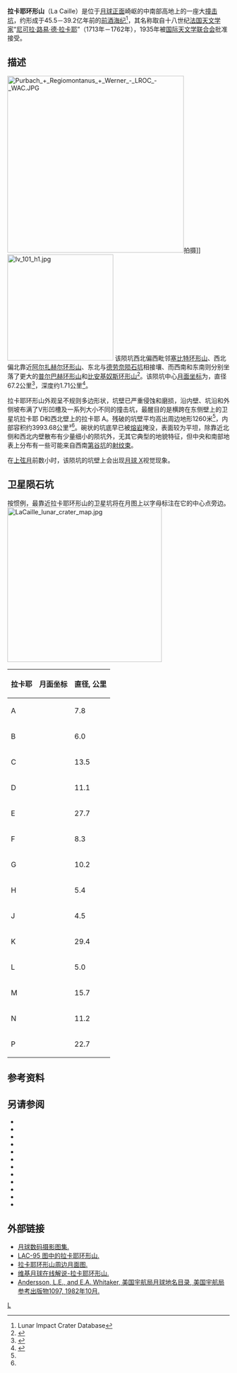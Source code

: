 {{lunar crater data|
 image=La Caille crater 4108 h1.jpg|
 caption=月球轨道器4号拍摄的图像|
 latitude=23.68|
 N_or_S=S|
 longitude=1.08|
 E_or_W=E|
 diameter=67.2公里|
 depth=1.71公里|
 colong=358|
 eponym=[[尼可拉·路易·拉卡伊|尼可拉·路·德·拉卡耶]]}}
'''拉卡耶环形山'''（La Caille）是位于[[月球正面|月球正面]]崎岖的中南部高地上的一座大[[撞击坑|撞击坑]]，约形成于45.5－39.2亿年前的[[前酒海纪|前酒海纪]]<ref name=LICD>Lunar Impact Crater Database</ref>，其名称取自十八世纪[[法国|法国]][[天文学家|天文学家]]“[[尼可拉·路易·拉卡伊|尼可拉·路易·德·拉卡耶]]”（1713年－1762年），1935年被[[国际天文学联合会|国际天文学联合会]]批准接受。

==描述==
[[Image:Purbach_+_Regiomontanus_+_Werner_-_LROC_-_WAC.JPG|400px]]拍摄]]
[[Image:Iv_101_h1.jpg|240px]]
该陨坑西北偏西毗邻[[塞比特环形山|塞比特环形山]]、西北偏北靠近[[阿尔扎赫尔环形山|阿尔扎赫尔环形山]]、东北与[[德劳奈陨石坑|德劳奈陨石坑]]相接壤、而西南和东南则分别坐落了更大的[[普尔巴赫环形山|普尔巴赫环形山]]和[[比安基奴斯环形山|比安基奴斯环形山]]<ref>{{Cite web |url=http://planetarynames.wr.usgs.gov/images/Lunar/lac_95_lo.pdf |title=Crater La Caille on LAC-95 map. |accessdate=2016-09-19 |archive-date=2013-02-20 |archive-url=https://web.archive.org/web/20130220212001/http://planetarynames.wr.usgs.gov/images/Lunar/lac_95_lo.pdf |dead-url=no }}</ref>。该陨坑中心[[月面坐标|月面坐标]]为{{Coord|23.68|S|1.08|E|globe:Moon|nogoogle=1|noosm=1}}，直径67.2公里<ref name="IAU">{{Cite web |url=http://planetarynames.wr.usgs.gov/Feature/3185 |title=Directory of the International Astronomical Union |access-date=2016-09-19 |archive-date=2019-08-12 |archive-url=https://web.archive.org/web/20190812233907/https://planetarynames.wr.usgs.gov/Feature/3185 |dead-url=no }}</ref>，深度约1.71公里<ref>{{Cite web |url=http://fisherka.csolutionshosting.net/astronote/plan/craterdepth/html/CraterDepthFeatureNameWestfall.html |title=John E. Westfall's Atlas of the Lunar Terminator, Cambridge Univ. Press (2000) |accessdate=2016-09-19 |archive-date=2014-12-18 |archive-url=https://archive.today/20141218234310/http://fisherka.csolutionshosting.net/astronote/plan/craterdepth/html/CraterDepthFeatureNameWestfall.html |dead-url=yes }}</ref>。

拉卡耶环形山外观呈不规则多边形状，坑壁已严重侵蚀和磨损，沿内壁、坑沿和外侧坡布满了V形凹槽及一系列大小不同的撞击坑，最醒目的是横跨在东侧壁上的卫星坑拉卡耶 D和西北壁上的拉卡耶 A。残破的坑壁平均高出周边地形1260米<ref name="LICD"/>，内部容积约3993.68公里³<ref name="LICD"/>。碗状的坑底早已被[[熔岩|熔岩]]掩没，表面较为平坦，除靠近北侧和西北内壁散布有少量细小的陨坑外，无其它典型的地貌特征，但中央和南部地表上分布有一些可能来自西南[[第谷坑|第谷坑]]的[[射纹系统|射纹束]]。

在[[上弦月|上弦月]]前数小时，该陨坑的坑壁上会出现[[月球_X|月球 X]]视觉现象。

==卫星陨石坑==
按惯例，最靠近拉卡耶环形山的卫星坑将在月图上以字母标注在它的中心点旁边。
[[Image:LaCaille_lunar_crater_map.jpg|350px]]

{| class="wikitable" align="center"
! 拉卡耶
! class="unsortable" | 月面坐标
! 直径, 公里
|-
|A
|{{Coord|22.87|S|0.4|E|globe:moon|nogoogle=1|noosm=1|name=La Caille A}}
|7.8
|-
|B
|{{Coord|20.96|S|1.37|E|globe:moon|nogoogle=1|noosm=1|name=La Caille B}}
|6.0
|-
|C
|{{Coord|21.25|S|1.34|E|globe:moon|nogoogle=1|noosm=1|name=La Caille C}}
|13.5
|-
|D
|{{Coord|23.64|S|2.19|E|globe:moon|nogoogle=1|noosm=1|name=La Caille D}}
|11.1
|-
|E
|{{Coord|23.45|S|2.75|E|globe:moon|nogoogle=1|noosm=1|name=La Caille E}}
|27.7
|-
|F
|{{Coord|23.6|S|3.39|E|globe:moon|nogoogle=1|noosm=1|name=La Caille F}}
|8.3
|-
|G
|{{Coord|20.52|S|1.97|E|globe:moon|nogoogle=1|noosm=1|name=La Caille G}}
|10.2
|-
|H
|{{Coord|24.79|S|0.75|E|globe:moon|nogoogle=1|noosm=1|name=La Caille H}}
|5.4
|-
|J
|{{Coord|22.54|S|0.86|E|globe:moon|nogoogle=1|noosm=1|name=La Caille J}}
|4.5
|-
|K
|{{Coord|20.97|S|0.52|E|globe:moon|nogoogle=1|noosm=1|name=La Caille K}}
|29.4
|-
|L
|{{Coord|24.69|S|1.37|E|globe:moon|nogoogle=1|noosm=1|name=La Caille L}}
|5.0
|-
|M
|{{Coord|22.34|S|1.63|E|globe:moon|nogoogle=1|noosm=1|name=La Caille M}}
|15.7
|-
|N
|{{Coord|21.96|S|1.27|E|globe:moon|nogoogle=1|noosm=1|name=La Caille N}}
|11.2
|-
|P
|{{Coord|22.41|S|0.02|E|globe:moon|nogoogle=1|noosm=1|name=La Caille P}}
|22.7
|}
{{clear}}
==参考资料==
{{Reflist}}

==另请参阅==
{{refbegin}}
* {{cite book
  | last1 = Andersson
  | first1 = L. E.
  | last2 = Whitaker
  | first2 = E. A.
  | authorlink2 = Ewen Whitaker
  | date = 1982
  | title = [[NASA|NASA]] Catalogue of Lunar Nomenclature
  | publisher = NASA RP-1097
  | ref = harv
  }}
* {{cite web
  | last = Blue
  | first = Jennifer
  | date = July 25, 2007
  | title = Gazetteer of Planetary Nomenclature
  | publisher = [[United_States_Geological_Survey|USGS]]
  | url = http://planetarynames.wr.usgs.gov/
  | accessdate = 2007-08-05
  | ref = harv
  | archive-date = 2012-04-08
  | archive-url = https://www.webcitation.org/66mXDr4G9?url=http://planetarynames.wr.usgs.gov/
  | dead-url = no
  }}
* {{cite book
  | last1 = Bussey
  | first1 = B.
  | authorlink1 = Ben Bussey
  | last2 = Spudis
  | first2 = P.
  | authorlink2 = Paul Spudis
  | date = 2004
  | title = The Clementine Atlas of the Moon
  | publisher = Cambridge University Press
  | location = New York
  | isbn = 978-0-521-81528-4
  | ref = harv
  }}
* {{cite book
  | last1 = Cocks
  | first1 = Elijah E.
  | last2 = Cocks
  | first2 = Josiah C.
  | date = 1995
  | title = Who's Who on the Moon: A Biographical Dictionary of Lunar Nomenclature
  | url = https://archive.org/details/isbn_9780936389271
  | publisher = Tudor Publishers
  | isbn = 978-0-936389-27-1
  | ref = harv
  }}
* {{cite web
  | last = McDowell
  | first = Jonathan
  | date = July 15, 2007
  | url = http://host.planet4589.org/astro/lunar/
  | title = Lunar Nomenclature
  | publisher = Jonathan's Space Report
  | accessdate = 2007-10-24
  | ref = harv
  | archive-date = 2012-05-26
  | archive-url = https://www.webcitation.org/67wcYNfK3?url=http://host.planet4589.org/astro/lunar/
  | dead-url = no
  }}
* {{cite journal| last1 = Menzel| first1 = D. H.| last2 = Minnaert| first2 = M.| last3 = Levin| first3 = B.| last4 = Dollfus| first4 = A.| last5 = Bell| first5 = B.| title = Report on Lunar Nomenclature by the Working Group of Commission 17 of the IAU| doi = 10.1007/BF00171763| journal = Space Science Reviews| volume = 12| issue = 2| pages = 136–186| date = 1971| bibcode = 1971SSRv...12..136M| ref = harv}}
* {{cite book
  | first = Patrick
  | last = Moore
  | authorlink = Patrick Moore
  | date = 2001
  | title = On the Moon
  | url = https://archive.org/details/patrickmooreonmo00patr
  | publisher = Sterling Publishing Co.
  | isbn = 978-0-304-35469-6
  | ref = harv
  }}
* {{cite book
  | first = Fred W.
  | last = Price
  | date = 1988
  | title = The Moon Observer's Handbook
  | publisher = Cambridge University Press
  | isbn = 978-0-521-33500-3
  | ref = harv
  }}
* {{cite book
  | last = Rükl
  | first = Antonín
  | authorlink = Antonín Rükl
  | date = 1990
  | title = Atlas of the Moon
  | publisher = Kalmbach Books
  | isbn = 978-0-913135-17-4
  | ref = harv
  }}
* {{cite book
  | last = Webb
  | first = Rev. T. W.
  | authorlink = Thomas William Webb
  | date = 1962
  | title = Celestial Objects for Common Telescopes
  | url = https://archive.org/details/celestialobjects00webb
  | edition = 6th revised
  | publisher = Dover
  | isbn = 978-0-486-20917-3
  | ref = harv
  }}
* {{cite book
  | first = Ewen A.
  | last = Whitaker
  | authorlink = Ewen Whitaker
  | date = 1999
  | title = Mapping and Naming the Moon
  | publisher = Cambridge University Press
  | isbn = 978-0-521-62248-6
  | ref = harv
  }}
* {{cite book
  | first = Peter T.
  | last = Wlasuk
  | date = 2000
  | title = Observing the Moon
  | publisher = Springer
  | isbn = 978-1-85233-193-1
  | ref = harv
 }}
{{refend}}

==外部链接==
*[http://www.lpi.usra.edu/resources/lunar_orbiter/bin/srch_nam.shtml?La%20Caille%7C0 月球数码摄影图集.] {{Wayback|url=http://www.lpi.usra.edu/resources/lunar_orbiter/bin/srch_nam.shtml?La%20Caille%7C0 |date=20201202193940 }}
*[http://www.lpi.usra.edu/resources/mapcatalog/LAC/lac95/ LAC-95 图中的拉卡耶环形山.] {{Wayback|url=http://www.lpi.usra.edu/resources/mapcatalog/LAC/lac95/ |date=20160304093601 }}
*[http://www.lpi.usra.edu/resources/mapcatalog/usgs/I822/ 拉卡耶环形山周边月面图.] {{Wayback|url=http://www.lpi.usra.edu/resources/mapcatalog/usgs/I822/ |date=20161213054657 }}
*[http://the-moon.wikispaces.com/La+Caille 维基月球在线解说-拉卡耶环形山.] {{Wayback|url=http://the-moon.wikispaces.com/La+Caille |date=20180531124013 }}
*[http://planet4589.org/astro/lunar/RP-1097.pdf Andersson, L.E., and E.A. Whitaker, 美国宇航局月球地名目录, 美国宇航局参考出版物1097, 1982年10月.] {{Wayback|url=http://planet4589.org/astro/lunar/RP-1097.pdf |date=20141006125838 }}

[[Category:月球环形山|L]]
{{月球環形山 (L-N)}}